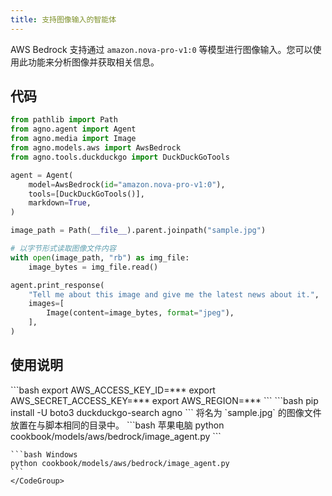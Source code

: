 ```yaml
---
title: 支持图像输入的智能体
---
```

AWS Bedrock 支持通过 `amazon.nova-pro-v1:0` 等模型进行图像输入。您可以使用此功能来分析图像并获取相关信息。

## 代码

```python cookbook/models/aws/bedrock/image_agent.py
from pathlib import Path
from agno.agent import Agent
from agno.media import Image
from agno.models.aws import AwsBedrock
from agno.tools.duckduckgo import DuckDuckGoTools

agent = Agent(
    model=AwsBedrock(id="amazon.nova-pro-v1:0"),
    tools=[DuckDuckGoTools()],
    markdown=True,
)

image_path = Path(__file__).parent.joinpath("sample.jpg")

# 以字节形式读取图像文件内容
with open(image_path, "rb") as img_file:
    image_bytes = img_file.read()

agent.print_response(
    "Tell me about this image and give me the latest news about it.",
    images=[
        Image(content=image_bytes, format="jpeg"),
    ],
)
```

## 使用说明

<Steps>
  <Snippet file="create-venv-step.mdx" />

  <Step title="设置您的 AWS 凭证">
    ```bash
    export AWS_ACCESS_KEY_ID=***
    export AWS_SECRET_ACCESS_KEY=***
    export AWS_REGION=***
    ```
  </Step>

  <Step title="安装库">
    ```bash
    pip install -U boto3 duckduckgo-search agno
    ```
  </Step>

  <Step title="添加镜像">
    将名为 `sample.jpg` 的图像文件放置在与脚本相同的目录中。
  </Step>

  <Step title="运行智能体">
    <CodeGroup>
    ```bash 苹果电脑
    python cookbook/models/aws/bedrock/image_agent.py
    ```

    ```bash Windows
    python cookbook/models/aws/bedrock/image_agent.py
    ```
    </CodeGroup>
  </Step>
</Steps>